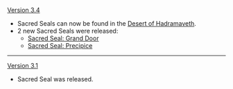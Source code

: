 {{Change History/Header}}
[[Version 3.4]]
* Sacred Seals can now be found in the [[Desert of Hadramaveth]].
* 2 new Sacred Seals were released:
** [[Sacred Seal: Grand Door]]
** [[Sacred Seal: Precipice]]
----
[[Version 3.1]]
* Sacred Seal was released.